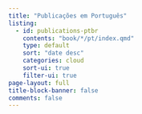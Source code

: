```yaml
---
title: "Publicações em Português"
listing:
  - id: publications-ptbr
    contents: "book/*/pt/index.qmd"
    type: default
    sort: "date desc"
    categories: cloud
    sort-ui: true
    filter-ui: true
page-layout: full
title-block-banner: false
comments: false
---
```


::: {#publications-ptbr}
:::
